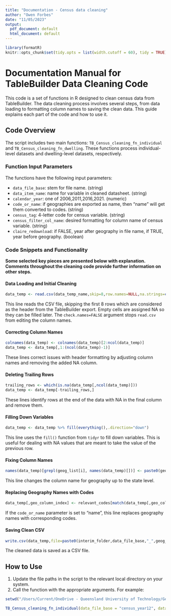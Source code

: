 ```yaml
---
title: "Documentation - Census data cleaning"
author: "Owen Forbes"
date: "11/05/2023"
output:
  pdf_document: default
  html_document: default
---
```



```r

library(formatR)
knitr::opts_chunk$set(tidy.opts = list(width.cutoff = 60), tidy = TRUE)
```

# Documentation Manual for TableBuilder Data Cleaning Code

This code is a set of functions in R designed to clean census data from TableBuilder. The data cleaning process involves several steps, from data loading to formatting column names to saving the clean data. This guide explains each part of the code and how to use it.

## Code Overview

The script includes two main functions: `TB_Census_cleaning_fn_individual` and `TB_Census_cleaning_fn_dwelling`. These functions process individual-level datasets and dwelling-level datasets, respectively.

### Function Input Parameters

The functions have the following input parameters:

- `data_file_base`: stem for file name. (string)
- `data_item_name`: name for variable in cleaned datasheet. (string)
- `calendar_year`: one of 2006,2011,2016,2021. (numeric)
- `code_or_name`: if geographies are exported as name, then "name" will get them converted to codes. (string)
- `census_tag`: 4-letter code for census variable. (string)
- `census_filter_col_name`: desired formatting for column name of census variable. (string)
- `claire_redownload`: if FALSE, year after geography in file name, if TRUE, year before geography. (boolean)


### Code Snippets and Functionality

**Some selected key pieces are presented below with explanation. Comments throughout the cleaning code provide further information on other steps.**

#### Data Loading and Initial Cleaning
```r
data_temp <- read.csv(data_temp_name,skip=8,row.names=NULL,na.strings=c("","NA"), check.names=FALSE)
```
This line reads the CSV file, skipping the first 8 rows which are considered as the header from the TableBuilder export. Empty cells are assigned NA so they can be filled later. The `check.names=FALSE` argument stops `read.csv` from editing the column names.

#### Correcting Column Names
```r
colnames(data_temp) <- colnames(data_temp)[2:ncol(data_temp)] 
data_temp <- data_temp[,1:(ncol(data_temp)-1)]
```
These lines correct issues with header formatting by adjusting column names and removing the added NA column.

#### Deleting Trailing Rows
```r
trailing_rows <- which(is.na(data_temp[,ncol(data_temp)])) 
data_temp <- data_temp[-trailing_rows,]
```
These lines identify rows at the end of the data with NA in the final column and remove them.

#### Filling Down Variables
```r
data_temp <- data_temp %>% fill(everything(),.direction="down")
```
This line uses the `fill()` function from `tidyr` to fill down variables. This is useful for dealing with NA values that are meant to take the value of the previous row.

#### Fixing Column Names
```r
names(data_temp)[grepl(geog_list[i], names(data_temp)[])] <- paste0(geog_list[i],"_CODE_",calendar_year)
```
This line changes the column name for geography up to the state level.

#### Replacing Geography Names with Codes
```r
data_temp[,geo_column_index] <- relevant_codes[match(data_temp[,geo_column_index],relevant_names)]
```
If the `code_or_name` parameter is set to "name", this line replaces geography names with corresponding codes.

#### Saving Clean CSV
```r
write.csv(data_temp,file=paste0(interim_folder,data_file_base,"_",geog_list[i],"_",calendar_year,"_INTERIM.csv"),row.names=FALSE)
```
The cleaned data is saved as a CSV file.

## How to Use

1. Update the file paths in the script to the relevant local directory on your system.
2. Call the function with the appropriate arguments. For example:

```r

setwd("/Users/Current/OneDrive - Queensland University of Technology/General - ACWA_QUT/Data_Collections_RAW/public_data/TableBuilder_Data/Census/Census_2006")

TB_Census_cleaning_fn_individual(data_file_base = "census_year12", data_item_name ="completed_year12", calendar_year=2006,code_or_name = "code", census_tag = "HSCP", census_filter_col_name = "hscp_highest_year_of_school_completed")

```
